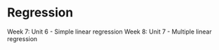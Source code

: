 Regression
============

Week 7: Unit 6 - Simple linear regression
Week 8: Unit 7 - Multiple linear regression
